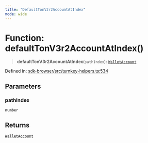 ```yaml
---
title: "DefaultTonV3r2AccountAtIndex"
mode: wide
---
```

  
# Function: defaultTonV3r2AccountAtIndex()

> **defaultTonV3r2AccountAtIndex**(`pathIndex`): [`WalletAccount`](../WalletAccount/readme)

Defined in: [sdk-browser/src/turnkey-helpers.ts:534](https://github.com/tkhq/sdk/blob/ee72856c3f450731d7501ab05001215768b71500/packages/sdk-browser/src/turnkey-helpers.ts#L534)

## Parameters

### pathIndex

`number`

## Returns

[`WalletAccount`](../WalletAccount/readme)
